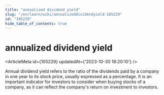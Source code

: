 ```yaml
---
title: "annualized dividend yield"
slug: "/en/learn/wiki/annualizeddividendyield-105229"
id: "105229"
hide_table_of_contents: true
---
```



# annualized dividend yield

<ArticleMeta id={105229} updatedAt={'2023-10-30 18:20:10'} />
<div className='border-solid border-b border-t-0 my-4 border-[var(--ifm-color-gray-300)]' />

Annual dividend yield refers to the ratio of the dividends paid by a company in one year to its stock price, usually expressed as a percentage. It is an important indicator for investors to consider when buying stocks of a company, as it can reflect the company's return on investment to investors.
